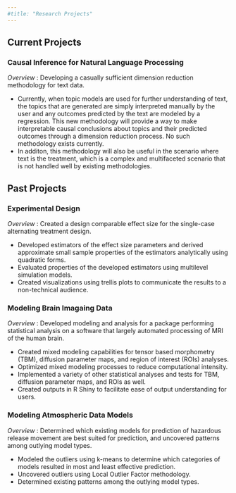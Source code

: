 ```yaml
---
#title: "Research Projects"
---
```


## Current Projects

### Causal Inference for Natural Language Processing

*Overview* : Developing a casually sufficient dimension reduction methodology for text data.

- Currently, when topic models are used for further understanding of text, the topics that are generated are simply interpreted manually by the user and any outcomes predicted by the text are modeled by a regression. This new methodology will provide a way to make interpretable causal conclusions about topics and their predicted outcomes through a dimension reduction process. No such methodology exists currently. 
- In additon, this methodology will also be useful in the scenario where text is the treatment, which is a complex and multifaceted scenario that is not handled well by existing methodologies.

## Past Projects

### Experimental Design

*Overview* : Created a design comparable effect size for the single-case alternating treatment design.

- Developed estimators of the effect size parameters and derived approximate small sample properties of the estimators analytically using quadratic forms. 
- Evaluated properties of the developed estimators using multilevel simulation models.
- Created visualizations using trellis plots to communicate the results to a non-technical audience.


### Modeling Brain Imagaing Data

*Overview* : Developed modeling and analysis for a package performing statistical analysis on a software that largely automated processing of MRI of the human brain.

- Created mixed modeling capabilities for tensor based morphometry (TBM), diffusion parameter maps, and region of interest (ROIs) analyses. 
- Optimized mixed modeling processes to reduce computational intensity.
- Implemented a variety of other statistical analyses and tests for TBM, diffusion parameter maps, and ROIs as well. 
- Created outputs in R Shiny to facilitate ease of output understanding for users.

### Modeling Atmospheric Data Models

*Overview* : Determined which existing models for prediction of hazardous release movement are best suited for prediction, and uncovered patterns among outlying model types.

- Modeled the outliers using k-means to determine which categories of models resulted in most and least effective prediction. 
- Uncovered outliers using Local Outlier Factor methodology.
- Determined existing patterns among the outlying model types.

